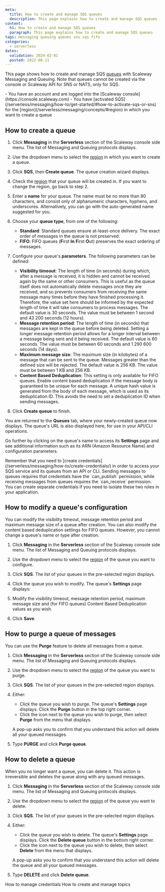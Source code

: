 ```yaml
---
meta:
  title: How to create and manage SQS queues
  description: This page explains how to create and manage SQS queues
content:
  h1: How to create and manage SQS queues
  paragraph: This page explains how to create and manage SQS queues
tags: messaging queuing queues sns sqs fifo
categories:
  - serverless 
dates:
  validation: 2024-02-01
  posted: 2022-08-11 
---
```


This page shows how to create and manage SQS [queues](/serverless/messaging/concepts/#queue) with Scaleway Messaging and Queuing. Note that queues cannot be created via the console or Scaleway API for SNS or NATS, only for SQS. 

<Macro id="iam-requirements" />

<Message type="requirement">
  - You have an account and are logged into the [Scaleway console](https://console.scaleway.com)
  - You have [activated SQS](/serverless/messaging/how-to/get-started/#how-to-activate-sqs-or-sns) for the [region](/serverless/messaging/concepts/#region) in which you want to create a queue
</Message>

## How to create a queue

1. Click **Messaging** in the **Serverless** section of the Scaleway console side menu. The list of Messaging and Queuing protocols displays.

2. Use the dropdown menu to select the [region](/serverless/messaging/concepts/#region) in which you want to create a queue.

3. Click **SQS**, then **Create queue**. The queue creation wizard displays.
    <Lightbox src="scaleway-create-queue.webp" alt="" />

4. Check the [region](/serverless/messaging/concepts/#region) that your queue will be created in. If you want to change the region, go back to step 2.

5. Enter a **name** for your queue. The name must be no more than 80 characters, and consist only of alphanumeric characters, hyphens, and underscores. Alternatively, you can go with the auto-generated name suggested for you.

6. Choose your **queue type**, from one of the following:
    - **Standard**: Standard queues ensure at-least-once delivery. The exact order of messages in the queue is not preserved.
    - **FIFO**: FIFO queues (**F**irst **In** **F**irst **O**ut) preserves the exact ordering of messages.

7. Configure your queue's **parameters**. The following parameters can be defined:
    - **Visibility timeout**: The length of time (in seconds) during which, after a message is received, it is hidden and cannot be received again by the same or other consumers. This is useful as the queue itself does not automatically delete messages once they are received, and so prevents consumers from receiving the same message many times before they have finished processing it. Therefore, the value set here should be informed by the expected length of time it will take consumers to process messages. The default value is 30 seconds. The value must be between 1 second and 43 200 seconds (12 hours).
    - **Message retention period**: The length of time (in seconds) that messages are kept in the queue before being deleted. Setting a longer message retention period allows for a longer interval between a message being sent and it being received. The default value is 60 seconds. The value must be between 60 seconds and 1 290 600 seconds (14 days).
    - **Maximum message size**: The maximum size (in kilobytes) of a message that can be sent to the queue. Messages greater than the defined size will be rejected. The default value is 256 KB. The value must be between 1 KB and 256 KB.
    - **Content Based Deduplication**: This setting is only available for FIFO queues. Enable content based deduplication if the message body is guaranteed to be unique for each message. A unique hash value is generated from the body of each message, which is used as its deduplication ID. This avoids the need to set a deduplication ID when sending messages.

8. Click **Create queue** to finish.

You are returned to the **Queues** tab, where your newly-created queue now displays. The queue's URL is also displayed here, for use in your API/CLI operations. 

Go further by clicking on the queue's name to access its **Settings** page and see additional information such as its ARN (Amazon Resource Name) and configuration parameters.

<Message type="tip">
Remember that you need to [create credentials](/serverless/messaging/how-to/create-credentials/) in order to access your SQS service and its queues from an API or CLI. Sending messages to queues requires that credentials have the `can_publish` permission, while receiving messages from queues requires the `can_receive` permission. You can create separate credentials if you need to isolate these two roles in your application.
</Message>

## How to modify a queue's configuration

You can modify the visibility timeout, message retention period and maximum message size of a queue after creation. You can also modify the content based deduplication settings for FIFO queues. However, you cannot change a queue's name or type after creation.

1. Click **Messaging** in the **Serverless** section of the Scaleway console side menu. The list of Messaging and Queuing protocols displays.

2. Use the dropdown menu to select the [region](/serverless/messaging/concepts/#region) of the queue you want to configure.

3. Click **SQS**. The list of your queues in the pre-selected region displays.

4. Click the queue you wish to modify. The queue's **Settings** page displays:

    <Lightbox src="scaleway-queue-overview.webp" alt="" />

5. Modify the visibility timeout, message retention period, maximum message size and (for FIFO queues) Content Based Deduplication values as you wish.

6. Click **Save**.

## How to purge a queue of messages

You can use the **Purge** feature to delete all messages from a queue.

1. Click **Messaging** in the **Serverless** section of the Scaleway console side menu. The list of Messaging and Queuing protocols displays.

2. Use the dropdown menu to select the [region](/serverless/messaging/concepts/#region) of the queue you want to purge.

3. Click **SQS**. The list of your queues in the pre-selected region displays.

4. Either:
    - Click the queue you wish to purge. The queue's **Settings** page displays. Click the **Purge** button in the top right corner.
    - Click the <Icon name="more" /> icon next to the queue you wish to purge, then select **Purge** from the menu that displays.

    A pop-up asks you to confirm that you understand this action will delete all your queued messages.

    <Lightbox src="scaleway-purge-queue.webp" alt="" />

5. Type **PURGE** and click **Purge queue**.


## How to delete a queue

When you no longer want a queue, you can delete it. This action is irreversible and deletes the queue along with any queued messages.

1. Click **Messaging** in the **Serverless** section of the Scaleway console side menu. The list of Messaging and Queuing protocols displays.

2. Use the dropdown menu to select the [region](/serverless/messaging/concepts/#region) of the queue you want to delete.

2. Click **SQS**. The list of your queues in the pre-selected region displays.

3. Either:
    - Click the queue you wish to delete. The queue's **Settings** page displays. Click the **Delete queue** button in the bottom right corner.
    - Click the <Icon name="more" /> icon next to the queue you wish to delete, then select **Delete** from the menu that displays.

    A pop-up asks you to confirm that you understand this action will delete the queue and all your queued messages.

4. Type **DELETE** and click **Delete queue**.

<Navigation title="See also">
  <PreviousButton to="/serverless/messaging/how-to/manage-credentials/">How to manage credentials</PreviousButton>
  <NextButton to="/serverless/messaging/how-to/create-manage-topics/">How to create and manage topics</NextButton>
</Navigation>


